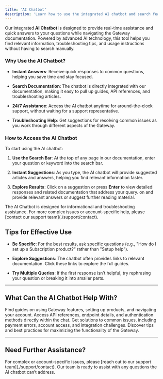 ```yaml
---
title: 'AI Chatbot'
description: 'Learn how to use the integrated AI chatbot and search feature to get real-time assistance with Gateway documentation and troubleshooting.'
---
```


Our integrated **AI Chatbot** is designed to provide real-time assistance and quick answers to your questions while navigating the Gateway documentation. Powered by advanced AI technology, this tool helps you find relevant information, troubleshooting tips, and usage instructions without having to search manually.

### **Why Use the AI Chatbot?**

* **Instant Answers**: Receive quick responses to common questions, helping you save time and stay focused.

* **Search Documentation**: The chatbot is directly integrated with our documentation, making it easy to pull up guides, API references, and troubleshooting articles.

* **24/7 Assistance**: Access the AI chatbot anytime for around-the-clock support, without waiting for a support representative.

* **Troubleshooting Help**: Get suggestions for resolving common issues as you work through different aspects of the Gateway.

### **How to Access the AI Chatbot**

To start using the AI chatbot:

1. **Use the Search Bar**: At the top of any page in our documentation, enter your question or keyword into the search bar.

2. **Instant Suggestions**: As you type, the AI chatbot will provide suggested articles and answers, helping you find relevant information faster.

3. **Explore Results**: Click on a suggestion or press **Enter** to view detailed responses and related documentation that address your query.
   on and provide relevant answers or suggest further reading material.

<Note>
  The AI Chatbot is designed for informational and troubleshooting assistance. For more complex issues or account-specific help, please [contact our support team](./support/contact).
</Note>

## **Tips for Effective Use**

* **Be Specific**: For the best results, ask specific questions (e.g., "How do I set up a Subscription product?" rather than "Setup help").

* **Explore Suggestions**: The chatbot often provides links to relevant documentation. Click these links to explore the full guides.

* **Try Multiple Queries**: If the first response isn’t helpful, try rephrasing your question or breaking it into smaller parts.

***

## **What Can the AI Chatbot Help With?**

<CardGroup>
  <Card title="Guides & Tutorials" icon="book">
    Find guides on using Gateway features, setting up products, and navigating your account.
  </Card>

  <Card title="API Documentation" icon="code">
    Access API references, endpoint details, and authentication methods directly within the chat.
  </Card>

  <Card title="Troubleshooting" icon="wrench">
    Get solutions to common issues, including payment errors, account access, and integration challenges.
  </Card>

  <Card title="Best Practices" icon="lightbulb">
    Discover tips and best practices for maximizing the functionality of the Gateway.
  </Card>
</CardGroup>

***

## **Need Further Assistance?**

<Card title="Contact Support" icon="life-ring" href="/support/contact">
  For complex or account-specific issues, please [reach out to our support team](./support/contact). Our team is ready to assist with any questions the AI chatbot can’t address.
</Card>